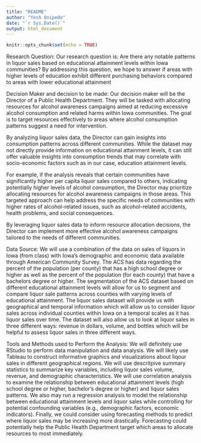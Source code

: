 ```yaml
---
title: "README"
author: "Yesh Onipede"
date: "`r Sys.Date()`"
output: html_document
---
```


```r
knitr::opts_chunk$set(echo = TRUE)
```
Research Question:
Our research question is: Are there any notable patterns in liquor sales based on educational attainment levels within Iowa communities? By addressing this question, we hope to answer if areas with higher levels of education exhibit different purchasing behaviors compared to areas with lower educational attainment

Decision Maker and decision to be made:
Our decision maker will be the Director of a Public Health Department. They will be tasked with allocating resources for alcohol awareness campaigns aimed at reducing excessive alcohol consumption and related harms within Iowa communities. The goal is to target resources effectively to areas where alcohol consumption patterns suggest a need for intervention.

By analyzing liquor sales data, the Director can gain insights into consumption patterns across different communities. While the dataset may not directly provide information on educational attainment levels, it can still offer valuable insights into consumption trends that may correlate with socio-economic factors such as in our case, education attainment levels.

For example, if the analysis reveals that certain communities have significantly higher per capita liquor sales compared to others, indicating potentially higher levels of alcohol consumption, the Director may prioritize allocating resources for alcohol awareness campaigns in those areas. This targeted approach can help address the specific needs of communities with higher rates of alcohol-related issues, such as alcohol-related accidents, health problems, and social consequences.

By leveraging liquor sales data to inform resource allocation decisions, the Director can implement more effective alcohol awareness campaigns tailored to the needs of different communities. 


Data Source:
We will use a combination of the data on sales of liquors in Iowa (from class) with Iowa's demographic and economic data available through American Community Survey. The ACS has data regarding the percent of the population (per county) that has a high school degree or higher as well as the percent of the population (for each county) that have a bachelors degree or higher. The segmentation of the ACS dataset based on different educational attainment levels will allow for us to segment and compare liquor sale patterns across counties with varying levels of educational attainment. The liquor sales dataset will provide us with geographical and temporal information which will allow us to consider liquor sales across individual counties within Iowa on a temporal scales as it has liquor sales over time. The dataset will also allow us to look at liquor sales in three different ways: revenue in dollars, volume, and bottles which will be helpful to assess liquor sales in three different ways. 

Tools and Methods used to Perform the Analysis:
We will definitely use RStudio to perform data manipulation and data analysis. We will likely use Tableau to construct informative graphics and visualizations about liqour sales in different geographical regions. We will use descritpive summary statistics to summarize key variables, including liquor sales volume, revenue, and demographic characteristics. We will use correlation analysis to examine the relationship between educational attainment levels (high school degree or higher, bachelor's degree or higher) and liquor sales patterns. We also may run a regression analysis to model the relationship between educational attainment levels and liquor sales while controlling for potential confounding variables (e.g., demographic factors, economic indicators). Finally, we could consider using forecasting methods to predict where liquor sales may be increasing more drastically. Forecasting could potentially help the Public Health Department target which areas to allocate resources to most immediately.
